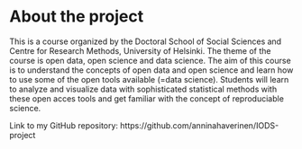 # About the project

This is a course organized by the Doctoral School of Social Sciences and Centre for Research Methods, University of Helsinki. The theme of the course is open data, open science and data science. The aim of this course is to understand the concepts of open data and open science and learn how to use some of the open tools available (=data science). Students will learn to analyze and visualize data with sophisticated statistical methods with these open acces tools and get familiar with the concept of reproduciable science.   

Link to my GitHub repository: https://github.com/anninahaverinen/IODS-project